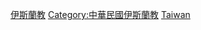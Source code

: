 {{cat main|台灣伊斯蘭教}}
{{commons category|Islam in Taiwan}}

[[Category:台灣宗教|伊斯蘭教]]
[[Category:中華民國伊斯蘭教|Category:中華民國伊斯蘭教]]
[[Category:亚洲各国伊斯兰教|Taiwan]]